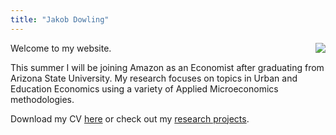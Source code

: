 ```yaml
---
title: "Jakob Dowling"
---
```

<img style="float: right;" src="content/headshot_apr21_small.jpg">

Welcome to my website.

This summer I will be joining Amazon as an Economist after graduating from Arizona State University. My research focuses on topics in Urban and Education Economics using a variety of Applied Microeconomics methodologies.

Download my CV [here](content/dowling_cv_oct2021.pdf) or check out my [research projects](research.html).

